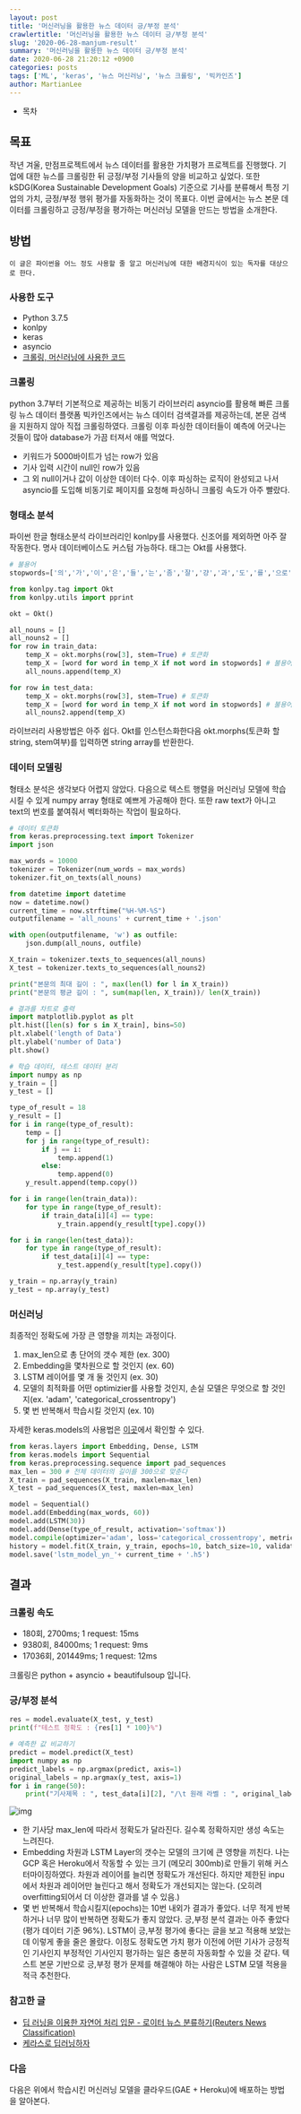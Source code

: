 ```yaml
---
layout: post
title: '머신러닝을 활용한 뉴스 데이터 긍/부정 분석'
crawlertitle: '머신러닝을 활용한 뉴스 데이터 긍/부정 분석'
slug: '2020-06-28-manjum-result'
summary: '머신러닝을 활용한 뉴스 데이터 긍/부정 분석'
date: 2020-06-28 21:20:12 +0900
categories: posts
tags: ['ML', 'keras', '뉴스 머신러닝', '뉴스 크롤링', '빅카인즈']
author: MartianLee
---
```


- 목차

## 목표

작년 겨울, 만점프로젝트에서 뉴스 데이터를 활용한 가치평가 프로젝트를 진행했다. 기업에 대한 뉴스를 크롤링한 뒤 긍정/부정 기사들의 양을 비교하고 싶었다. 또한 kSDG(Korea Sustainable Development Goals) 기준으로 기사를 분류해서 특정 기업의 가치, 긍정/부정 행위 평가를 자동화하는 것이 목표다. 이번 글에서는 뉴스 본문 데이터를 크롤링하고 긍정/부정을 평가하는 머신러닝 모델을 만드는 방법을 소개한다.

## 방법

```
이 글은 파이썬을 어느 정도 사용할 줄 알고 머신러닝에 대한 배경지식이 있는 독자를 대상으로 한다.
```

### 사용한 도구

- Python 3.7.5
- konlpy
- keras
- asyncio
- [크롤링, 머신러닝에 사용한 코드](https://github.com/MartianLee/manjum)

### 크롤링

python 3.7부터 기본적으로 제공하는 비동기 라이브러리 asyncio를 활용해 빠른 크롤링
뉴스 데이터 플랫폼 빅카인즈에서는 뉴스 데이터 검색결과를 제공하는데, 본문 검색을 지원하지 않아 직접 크롤링하였다. 크롤링 이후 파싱한 데이터들이 예측에 어긋나는 것들이 많아 database가 가끔 터져서 애를 먹었다.

- 키워드가 5000바이트가 넘는 row가 있음
- 기사 입력 시간이 null인 row가 있음
- 그 외 null이거나 값이 이상한 데이터 다수.
  이후 파싱하는 로직이 완성되고 나서 asyncio를 도입해 비동기로 페이지를 요청해 파싱하니 크롤링 속도가 아주 빨랐다.

### 형태소 분석

파이썬 한글 형태소분석 라이브러리인 konlpy를 사용했다. 신조어를 제외하면 아주 잘 작동한다. 명사 데이터베이스도 커스텀 가능하다. 태그는 Okt를 사용했다.

```python
# 불용어
stopwords=['의','가','이','은','들','는','좀','잘','걍','과','도','를','으로','자','에','와','한','하다', 'br', '/><', '/>', '.<']

from konlpy.tag import Okt
from konlpy.utils import pprint

okt = Okt()

all_nouns = []
all_nouns2 = []
for row in train_data:
    temp_X = okt.morphs(row[3], stem=True) # 토큰화
    temp_X = [word for word in temp_X if not word in stopwords] # 불용어 제거
    all_nouns.append(temp_X)

for row in test_data:
    temp_X = okt.morphs(row[3], stem=True) # 토큰화
    temp_X = [word for word in temp_X if not word in stopwords] # 불용어 제거
    all_nouns2.append(temp_X)
```

라이브러리 사용방법은 아주 쉽다. Okt를 인스턴스화한다음 okt.morphs(토큰화 할 string, stem여부)를 입력하면 string array를 반환한다.

### 데이터 모델링

형태소 분석은 생각보다 어렵지 않았다. 다음으로 텍스트 행렬을 머신러닝 모델에 학습시킬 수 있게 numpy array 형태로 예쁘게 가공해야 한다. 또한 raw text가 아니고 text의 번호를 붙여줘서 벡터화하는 작업이 필요하다.

```python
# 데이터 토큰화
from keras.preprocessing.text import Tokenizer
import json

max_words = 10000
tokenizer = Tokenizer(num_words = max_words)
tokenizer.fit_on_texts(all_nouns)

from datetime import datetime
now = datetime.now()
current_time = now.strftime("%H-%M-%S")
outputfilename = 'all_nouns' + current_time + '.json'

with open(outputfilename, 'w') as outfile:
    json.dump(all_nouns, outfile)

X_train = tokenizer.texts_to_sequences(all_nouns)
X_test = tokenizer.texts_to_sequences(all_nouns2)

print("본문의 최대 길이 : ", max(len(l) for l in X_train))
print("본문의 평균 길이 : ", sum(map(len, X_train))/ len(X_train))

# 결과를 차트로 출력
import matplotlib.pyplot as plt
plt.hist([len(s) for s in X_train], bins=50)
plt.xlabel('length of Data')
plt.ylabel('number of Data')
plt.show()

# 학습 데이터, 테스트 데이터 분리
import numpy as np
y_train = []
y_test = []

type_of_result = 18
y_result = []
for i in range(type_of_result):
    temp = []
    for j in range(type_of_result):
        if j == i:
            temp.append(1)
        else:
            temp.append(0)
    y_result.append(temp.copy())

for i in range(len(train_data)):
    for type in range(type_of_result):
        if train_data[i][4] == type:
            y_train.append(y_result[type].copy())

for i in range(len(test_data)):
    for type in range(type_of_result):
        if test_data[i][4] == type:
            y_test.append(y_result[type].copy())

y_train = np.array(y_train)
y_test = np.array(y_test)
```

### 머신러닝

최종적인 정확도에 가장 큰 영향을 끼치는 과정이다.

1. max_len으로 총 단어의 갯수 제한 (ex. 300)
2. Embedding을 몇차원으로 할 것인지 (ex. 60)
3. LSTM 레이어를 몇 개 둘 것인지 (ex. 30)
4. 모델의 최적화를 어떤 optimizier를 사용할 것인지, 손실 모델은 무엇으로 할 것인지(ex. 'adam', 'categorical_crossentropy')
5. 몇 번 반복해서 학습시킬 것인지 (ex. 10)

자세한 keras.models의 사용법은 [이곳](https://keras.io/api/)에서 확인할 수 있다.

```python
from keras.layers import Embedding, Dense, LSTM
from keras.models import Sequential
from keras.preprocessing.sequence import pad_sequences
max_len = 300 # 전체 데이터의 길이를 300으로 맞춘다
X_train = pad_sequences(X_train, maxlen=max_len)
X_test = pad_sequences(X_test, maxlen=max_len)

model = Sequential()
model.add(Embedding(max_words, 60))
model.add(LSTM(30))
model.add(Dense(type_of_result, activation='softmax'))
model.compile(optimizer='adam', loss='categorical_crossentropy', metrics=['accuracy'])
history = model.fit(X_train, y_train, epochs=10, batch_size=10, validation_split=0.1)
model.save('lstm_model_yn_'+ current_time + '.h5')
```

## 결과

### 크롤링 속도

- 180회, 2700ms; 1 request: 15ms
- 9380회, 84000ms; 1 request: 9ms
- 17036회, 201449ms; 1 request: 12ms

크롤링은 python + asyncio + beautifulsoup 입니다.

### 긍/부정 분석

```python
res = model.evaluate(X_test, y_test)
print(f"테스트 정확도 : {res[1] * 100}%")

# 예측한 값 비교하기
predict = model.predict(X_test)
import numpy as np
predict_labels = np.argmax(predict, axis=1)
original_labels = np.argmax(y_test, axis=1)
for i in range(50):
    print("기사제목 : ", test_data[i][2], "/\t 원래 라벨 : ", original_labels[i], "/\t예측한 라벨 : ", predict_labels[i])
```

![img](../images/200629_manjum-ml/pn.png)

- 한 기사당 max_len에 따라서 정확도가 달라진다. 길수록 정확하지만 생성 속도는 느려진다.
- Embedding 차원과 LSTM Layer의 갯수는 모델의 크기에 큰 영향을 끼친다. 나는 GCP 혹은 Heroku에서 작동할 수 있는 크기 (메모리 300mb)로 만들기 위해 커스터마이징하였다. 차원과 레이어를 늘리면 정확도가 개선된다. 하지만 제한된 inpu에서 차원과 레이어만 늘린다고 해서 정확도가 개선되지는 않는다. (오히려 overfitting되어서 더 이상한 결과를 낼 수 있음.)
- 몇 번 반복해서 학습시킬지(epochs)는 10번 내외가 결과가 좋았다. 너무 적게 반복하거나 너무 많이 반복하면 정확도가 좋지 않았다.
  긍,부정 분석 결과는 아주 좋았다(평가 데이터 기준 96%). LSTM이 긍,부정 평가에 좋다는 글을 보고 적용해 보았는데 이렇게 좋을 줄은 몰랐다. 이정도 정확도면 가치 평가 이전에 어떤 기사가 긍정적인 기사인지 부정적인 기사인지 평가하는 일은 충분히 자동화할 수 있을 것 같다. 텍스트 본문 기반으로 긍,부정 평가 문제를 해결해야 하는 사람은 LSTM 모델 적용을 적극 추천한다.

### 참고한 글

- [딥 러닝을 이용한 자연어 처리 입문 - 로이터 뉴스 분류하기(Reuters News Classification)](https://wikidocs.net/22933)
- [케라스로 딥러닝하자](https://lsjsj92.tistory.com/409)

### 다음

다음은 위에서 학습시킨 머신러닝 모델을 클라우드(GAE + Heroku)에 배포하는 방법을 알아본다.
